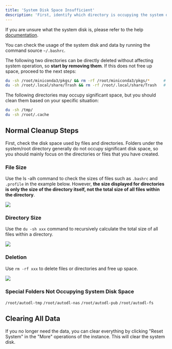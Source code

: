 ```yaml
---
title: 'System Disk Space Insufficient'
description: 'First, identify which directory is occupying the system disk space.'
---
```

If you are unsure what the system disk is, please refer to the help [documentation](/container-instance/overview).

You can check the usage of the system disk and data by running the command source `~/.bashrc`.

The following two directories can be directly deleted without affecting system operation, so **start by removing them**. If this does not free up space, proceed to the next steps:

```bash
du -sh /root/miniconda3/pkgs/ && rm -rf /root/miniconda3/pkgs/*      # Conda's historical packages
du -sh /root/.local/share/Trash && rm -rf /root/.local/share/Trash   # JupyterLab's trash
```

The following directories may occupy significant space, but you should clean them based on your specific situation:

```bash
du -sh /tmp/
du -sh /root/.cache
```

## Normal Cleanup Steps
First, check the disk space used by files and directories. Folders under the system/root directory generally do not occupy significant disk space, so you should mainly focus on the directories or files that you have created.

### File Size

Use the ls -alh command to check the sizes of files such as `.bashrc` and `.profile` in the example below. However, **the size displayed for directories is only the size of the directory itself, not the total size of all files within the directory**.

![](/images/faq-disk-space-1.png)

### Directory Size

Use the `du -sh xxx` command to recursively calculate the total size of all files within a directory.

![](/images/faq-disk-space-2.png)

### Deletion

Use `rm -rf xxx` to delete files or directories and free up space.

![](/images/faq-disk-space-3.png)

### Special Folders Not Occupying System Disk Space

`/root/autodl-tmp`
`/root/autodl-nas`
`/root/autodl-pub`
`/root/autodl-fs`

## Clearing All Data

If you no longer need the data, you can clear everything by clicking "Reset System" in the "More" operations of the instance. This will clear the system disk.